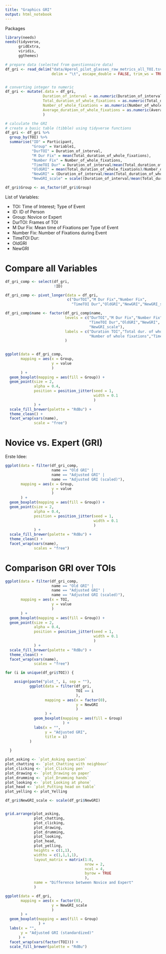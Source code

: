 ```yaml
---
title: "Graphics GRI"
output: html_notebook
---
```


Packages

```r
library(needs)
needs(tidyverse,
      gridExtra,
      viridis,
      ggthemes)
```


```r
# prepare data (selected from questionnaire data)
df_gri <- read_delim("data/Aperol_pilot_glasses_raw_metrics_all_TOI.tsv", 
                     delim = "\t", escape_double = FALSE, trim_ws = TRUE)


# converting integer to numeric
df_gri <- mutate(.data = df_gri,
                 Duration_of_interval = as.numeric(Duration_of_interval),
                 Total_duration_of_whole_fixations = as.numeric(Total_duration_of_whole_fixations),
                 Number_of_whole_fixations = as.numeric(Number_of_whole_fixations),
                 Average_duration_of_whole_fixations = as.numeric(Average_duration_of_whole_fixations)
                 )

# calculate the GRI 
# create a basic table (tibble) using tidyverse functions
df_gri <- df_gri %>%
  group_by(TOI) %>%
  summarise("ID" = Participant,
            "Group" = Variable1,
            "DurTOI" = Duration_of_interval,
            "M Dur Fix" = mean(Total_duration_of_whole_fixations),
            "Number Fix" = Number_of_whole_fixations,
            "TimeTOI Dur" = Duration_of_interval/mean(Total_duration_of_whole_fixations),
            "OldGRI" = mean(Total_duration_of_whole_fixations)/Number_of_whole_fixations,
            "NewGRI" = (Duration_of_interval/mean(Total_duration_of_whole_fixations))/Number_of_whole_fixations,
            "NewGRI_scale" = scale((Duration_of_interval/mean(Total_duration_of_whole_fixations))/Number_of_whole_fixations))

df_gri$Group <- as_factor(df_gri$Group)

```

List of Variables:

- TOI: Time of Interest; Type of Event
- ID: ID of Person
- Group: Novice or Expert
- DurTOI: Frames of TOI
- M Dur Fix: Mean time of Fixations per Type of Event
- Number Fix: Number of Fixations during Event
- TimeTOI Dur:
- OldGRI
- NewGRI

# Compare all Variables

```r
df_gri_comp <- select(df_gri,
                      !ID)

df_gri_comp <- pivot_longer(data = df_gri,
                            c("DurTOI","M Dur Fix","Number Fix",
                              "TimeTOI Dur","OldGRI","NewGRI","NewGRI_scale"))

df_gri_comp$name <- factor(df_gri_comp$name,
                           levels = c("DurTOI","M Dur Fix","Number Fix",
                                      "TimeTOI Dur","OldGRI","NewGRI",
                                      "NewGRI_scale"),
                           labels = c("Duration TOI","Total dur. of whole fixations (mean)",
                                      "Number of whole fixations","TimeTOI Dur","GRI","Adjusted GRI","Adjusted GRI (scaled)")
                           )
                  

ggplot(data = df_gri_comp,
       mapping = aes(x = Group,
                     y = value
                     )
       ) +
  geom_boxplot(mapping = aes(fill = Group)) +
  geom_point(size = 2, 
             alpha = 0.4,
             position = position_jitter(seed = 1, 
                                        width = 0.1
                                        )
             ) +
  scale_fill_brewer(palette = "RdBu") +
  theme_clean() +
  facet_wrap(vars(name), 
             scale = "free")
```

# Novice vs. Expert (GRI)
Erste Idee:

```r
ggplot(data = filter(df_gri_comp,
                     name == "Old GRI" |
                     name == "Adjusted GRI" |
                     name == "Adjusted GRI (scaled)"),
       mapping = aes(x = Group,
                     y = value
                     )
       ) +
  geom_boxplot(mapping = aes(fill = Group)) +
  geom_point(size = 2, 
             alpha = 0.4,
             position = position_jitter(seed = 1, 
                                        width = 0.1
                                        )
             ) +
  scale_fill_brewer(palette = "RdBu") +
  theme_clean() +
  facet_wrap(vars(name),
             scales = "free")
```

# Comparison GRI over TOIs

```r
ggplot(data = filter(df_gri_comp,
                     name == "Old GRI" |
                     name == "Adjusted GRI" |
                     name == "Adjusted GRI (scaled)"),
       mapping = aes(x = TOI,
                     y = value
                     )
       ) +
  geom_boxplot(mapping = aes(fill = Group)) +
  geom_point(size = 2, 
             alpha = 0.4,
             position = position_jitter(seed = 1, 
                                        width = 0.1
                                        )
             ) +
  scale_fill_brewer(palette = "RdBu") +
  theme_clean() +
  facet_wrap(vars(name),
             scales = "free")
```



```r

for (i in unique(df_gri$TOI)) {

    assign(paste("plot_", i, sep = ""), 
           ggplot(data = filter(df_gri,
                                TOI == i
                                ),
                  mapping = aes(x = factor(0),
                                y = NewGRI
                                )
                  ) +
             geom_boxplot(mapping = aes(fill = Group)
                          ) +
             labs(x = "",
                  y = "Adjusted GRI",
                  title = i)
           )
    
  }

plot_asking <- `plot_Asking question`
plot_chatting <- `plot_Chatting with neighbour`
plot_clicking <- `plot_Clicking pen`
plot_drawing <- `plot_Drawing on paper`
plot_drumming <- `plot_Drumming hands`
plot_looking <- `plot_Looking at phone`
plot_head <- `plot_Putting head on table`
plot_yelling <- plot_Yelling

df_gri$NewGRI_scale <- scale(df_gri$NewGRI)


grid.arrange(plot_asking,
             plot_chatting,
             plot_clicking,
             plot_drawing,
             plot_drumming,
             plot_looking,
             plot_head,
             plot_yelling,
             heights = c(1,1),
             widths = c(1,1,1,1),
             layout_matrix = matrix(1:8,
                                    nrow = 2,
                                    ncol = 4,
                                    byrow = TRUE
                                    ),
             name = "Difference between Novice and Expert"
             )

```






```r
ggplot(data = df_gri,
       mapping = aes(x = factor(0),
                     y = NewGRI_scale
                     )
       ) +
  geom_boxplot(mapping = aes(fill = Group)
               ) +
  labs(x = "",
       y = "Adjusted GRI (standardized)"
      ) + 
  facet_wrap(vars(factor(TOI))) +
  scale_fill_brewer(palette = "RdBu")
  
```

